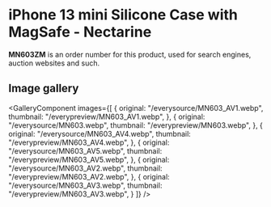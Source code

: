 
# iPhone 13 mini Silicone Case with MagSafe - Nectarine

<Callout type='info' emoji='👉🏻'>**MN603ZM** is an order number for this product, used for search engines, auction websites and such.</Callout>

## Image gallery

<GalleryComponent
    images={[
      {
        original: "/everysource/MN603_AV1.webp",
        thumbnail: "/everypreview/MN603_AV1.webp",
      },
      {
        original: "/everysource/MN603.webp",
        thumbnail: "/everypreview/MN603.webp",
      },
      {
        original: "/everysource/MN603_AV4.webp",
        thumbnail: "/everypreview/MN603_AV4.webp",
      },
      {
        original: "/everysource/MN603_AV5.webp",
        thumbnail: "/everypreview/MN603_AV5.webp",
      },
      {
        original: "/everysource/MN603_AV2.webp",
        thumbnail: "/everypreview/MN603_AV2.webp",
      },
      {
        original: "/everysource/MN603_AV3.webp",
        thumbnail: "/everypreview/MN603_AV3.webp",
      }
    ]}
  />
